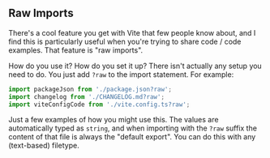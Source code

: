 ## Raw Imports

There's a cool feature you get with Vite that few people know about, and I find this is particularly
useful when you're trying to share code / code examples. That feature is "raw imports".

How do you use it? How do you set it up? There isn't actually any setup you need to do. You just add
`?raw` to the import statement. For example:

```ts
import packageJson from './package.json?raw';
import changelog from './CHANGELOG.md?raw';
import viteConfigCode from './vite.config.ts?raw';
```

Just a few examples of how you might use this. The values are automatically typed as `string`, and
when importing with the `?raw` suffix the content of that file is always the "default export". You
can do this with any (text-based) filetype.
